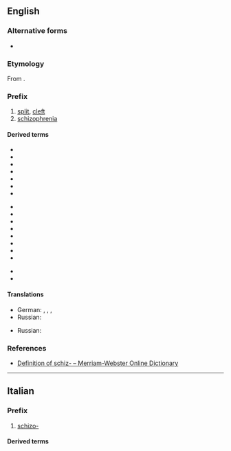 {{also|schizo}}

==English==

===Alternative forms===
* {{l|en|schiz-}}

===Etymology===
From {{etyl|grc|en}} {{m|grc|σχίζω||I split}}.

===Prefix===
{{en-prefix}}

# [[split]], [[cleft]]
# [[schizophrenia]]

====Derived terms====
{{prefixsee|en}}
{{rel-top|Terms from sense "split"}}
* {{l|en|schizoanalysis}}
* {{l|en|schizocarp}}
* {{l|en|schizodactyly}}
* {{l|en|schizogony}}
* {{l|en|schizoid}}
* {{l|en|schizophasia}}
* {{l|en|schizophreniac}}
{{rel-mid}}
* {{l|en|schizophrenialike}}
* {{l|en|schizophrenia}}
* {{l|en|schizophrenic}}
* {{l|en|schizophreniform}}
* {{l|en|schizophrenogenic}}
* {{l|en|schizothymia}}
* {{l|en|schizotypal}}
* {{l|en|schizotypy}}
{{rel-bottom}}

{{rel-top|Terms from sense "schizophrenia"}}
* {{l|en|schizoaffective}}
* {{l|en|schizosexual}}
{{rel-mid}}
{{rel-bottom}}

====Translations====
{{trans-top|split}}
* German: {{t+|de|schizo-}}, {{t+|de|Schizo-}}, {{t+|de|schiz-}}, {{t+|de|Schiz-}}
* Russian: {{t|ru|шизо-}}
{{trans-mid}}
{{trans-bottom}}

{{trans-top|schizophrenia}}
* Russian: {{t|ru|шизо-}}
{{trans-mid}}
{{trans-bottom}}

===References===
* [http://m-w.com/dictionary/schiz- Definition of schiz- – Merriam-Webster Online Dictionary]

----

==Italian==

===Prefix===
{{head|it|prefix}}

# [[#English|schizo-]]

====Derived terms====
{{prefixsee|it}}